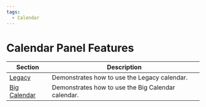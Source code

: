 ```yaml
---
tags:
  - Calendar
---
```


# Calendar Panel Features

| Section                | Description                                        |
| ---------------------- | -------------------------------------------------- |
| [Legacy](../legacy)    | Demonstrates how to use the Legacy calendar.       |
| [Big Calendar](../big) | Demonstrates how to use the Big Calendar calendar. |

